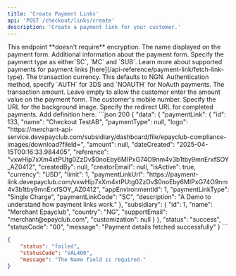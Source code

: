 ```yaml
---
title: 'Create Payment Links'
api: 'POST /checkout/links/create'
description: 'Create a payment link for your customer.'
---
```


<Tip>
This endpoint **doesn't require** encryption.
</Tip>

<ParamField body="Name" type="string" required>
  The name displayed on the payment form.
</ParamField>

<ParamField body="Description" type="string" required>
  Additional information about the payment form.
</ParamField>

<ParamField body="PaymentType" type="string" required>
  Specify the payment type as either`SC`, `MC` and `SUB`. Learn more about supported payments for payment links [here](/api-reference/payment-link/fetch-link-type).
</ParamField>

<ParamField body="Currency" type="string" default="NGN" required>
  The transaction currency. This defaults to NGN.
</ParamField>

<ParamField body="AuthOption" type="string" required>
  Authentication method, specify `AUTH` for 3DS and `NOAUTH` for NoAuth payments.
</ParamField>

<ParamField body="Amount" type="string">
  The transaction amount. Leave empty to allow the customer enter the amount value on the payment form.
</ParamField>

<ParamField body="Mobile" type="string">
  The customer's mobile number.
</ParamField>

<ParamField body="BackgroundImage" type="string">
  Specify the URL for the background image.
</ParamField>

<ParamField body="Website" type="string">
  Specify the redirect URL for completed payments.
</ParamField>


<ParamField body="Limit" type="string">
  Add definition here.
</ParamField>

<ResponseExample>
```json 200
{
  "data": {
    "paymentLink": {
      "id": 133,
      "name": "Checkout TestAB",
      "paymentType": null,
      "logo": "https://merchant-api-service.devepayclub.com/subsidiary/dashboard/file/epayclub-compliance-images/download?fileId=",
      "amount": null,
      "dateCreated": "2025-04-15T00:16:33.984405",
      "reference": "vxwHip7xXm4xtPUtg0ZzDv$0noEby6MIPxG74O9nm4v3b1tby9mnErxfSOY_AZ0412",
      "createdBy": null,
      "creatorEmail": null,
      "isActive": true,
      "currency": "USD",
      "limit": 1,
      "paymentLinkUrl": "https://payment-link.devepayclub.com/vxwHip7xXm4xtPUtg0ZzDv$0noEby6MIPxG74O9nm4v3b1tby9mnErxfSOY_AZ0412",
      "appEnvironmentId": 1,
      "paymentLinkType": "Single Charge",
      "paymentLinkCode": "SC",
      "description": "A Demo to understand how payment links work."
    },
    "subsidiary": {
      "id": 1,
      "name": "Merchant Epayclub",
      "country": "NG",
      "supportEmail": "merchant@epayclub.com",
      "customization": null
    }
  },
  "status": "success",
  "statusCode": "00",
  "message": "Payment details fetched successfully"
}
```

```json 400
{
    "status": "failed",
    "statusCode": "VAL400",
    "message": "The Name field is required."
}
```
</ResponseExample>